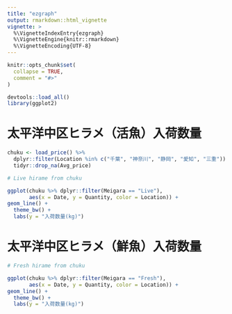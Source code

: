 ```yaml
---
title: "ezgraph"
output: rmarkdown::html_vignette
vignette: >
  %\VignetteIndexEntry{ezgraph}
  %\VignetteEngine{knitr::rmarkdown}
  %\VignetteEncoding{UTF-8}
---
```


```r
knitr::opts_chunk$set(
  collapse = TRUE,
  comment = "#>"
)
```

```r
devtools::load_all()
library(ggplot2)
```

# 太平洋中区ヒラメ（活魚）入荷数量
```r
chuku <- load_price() %>%
  dplyr::filter(Location %in% c("千葉", "神奈川", "静岡", "愛知", "三重")) %>%
  tidyr::drop_na(Avg_price)

# Live hirame from chuku

ggplot(chuku %>% dplyr::filter(Meigara == "Live"),
       aes(x = Date, y = Quantity, color = Location)) +
geom_line() +
  theme_bw() +
  labs(y = "入荷数量(kg)")
```

# 太平洋中区ヒラメ（鮮魚）入荷数量
```r
# Fresh hirame from chuku

ggplot(chuku %>% dplyr::filter(Meigara == "Fresh"),
       aes(x = Date, y = Quantity, color = Location)) +
geom_line() +
  theme_bw() +
  labs(y = "入荷数量(kg)")
```
